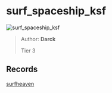 
# surf_spaceship_ksf

![surf_spaceship_ksf](https://raw.githubusercontent.com/Sayt123/SurfMapPics/Maps-and-bonuses/csgo/surf_spaceship_ksf.jpg)

> Author: **Darck**
>
> Tier 3

## Records

[surfheaven](https://surfheaven.eu/map/surf_spaceship_ksf)
